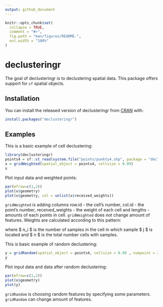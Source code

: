 ```yaml
---
output: github_document
---
```


<!-- README.md is generated from README.Rmd. Please edit that file -->

```r
knitr::opts_chunk$set(
  collapse = TRUE,
  comment = "#>",
  fig.path = "man/figures/README-",
  out.width = "100%"
)
```
# declusteringr

<!-- badges: start -->
<!-- badges: end -->

The goal of declusteringr is to declustering spatial data. This package offers support for `sf` spatial objects.

## Installation

You can install the released version of declusteringr from [CRAN](https://CRAN.R-project.org) with:

``` r
install.packages("declusteringr")
```

## Examples

This is a basic example of cell declustering:

```r
library(declusteringr)
points4 = sf::st_read(system.file("points/punkty4.shp", package = "declusteringr"))
x = gridWeighted(spatial_object = points4, cellsize = 0.09)
x
```
Plot input data and weighted points:
```r
par(mfrow=c(1,2))
plot(x$geometry)
plot(x$geometry, col = unlist(x$received_weights))
```

`gridWeighted` is adding columns row.id - the cell's number, col.id - the point's number, received_weights - the weight of each cell and lengths - amounts of each points in cell. `gridWeighted` does not change amount of features.
Weights are calculated according to this pattern:



where $ n_i $ is the number of samples in the cell in which sample $ j $ is located and $ n $ is the total number cells
with samples.

This is basic example of random declustering:

```r
y = gridRandom(spatial_object = points4, cellsize = 0.09 , numpoint = 2)
y
```

Plot input data and data after random declustering:

```r
par(mfrow=c(1,2))
plot(x$geometry)
plot(y)
```

`gridRandom` is choosing random features by specifying some parameters. `gridRandom` can change amount of features.

